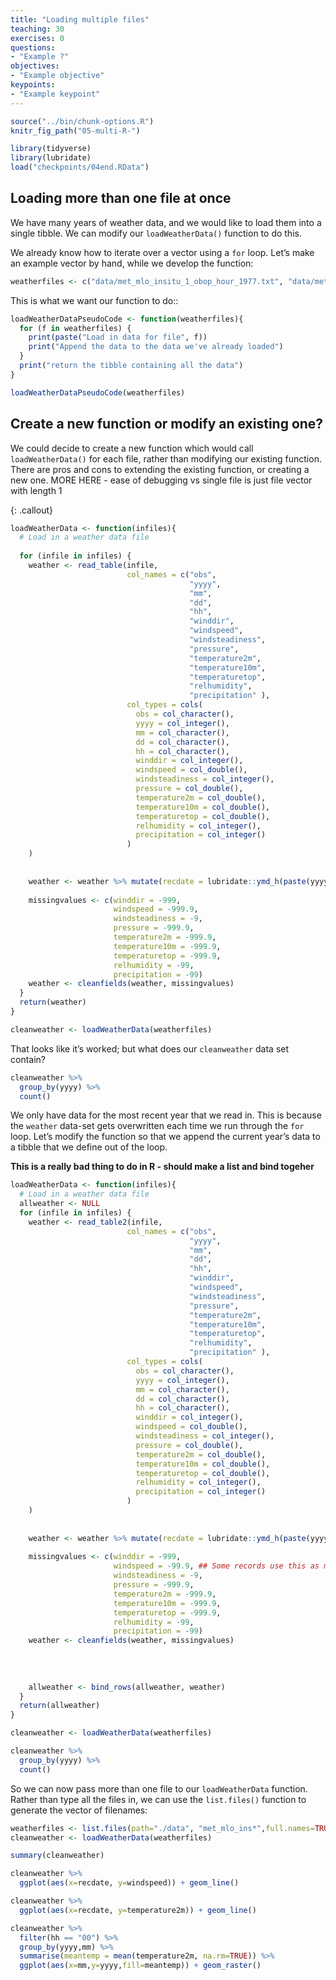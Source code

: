 ```yaml
---
title: "Loading multiple files"
teaching: 30
exercises: 0
questions:
- "Example ?"
objectives:
- "Example objective"
keypoints:
- "Example keypoint"
---
```


```r
source("../bin/chunk-options.R")
knitr_fig_path("05-multi-R-")

```

```r
library(tidyverse)
library(lubridate)
load("checkpoints/04end.RData")
```

## Loading more than one file at once

We have many years of weather data, and we would like to load them into a single tibble.  We can modify our `loadWeatherData()` function to do this.  

We already know how to iterate over a vector using a `for` loop.  Let's make an example vector by hand, while we develop the function:

```r
weatherfiles <- c("data/met_mlo_insitu_1_obop_hour_1977.txt", "data/met_mlo_insitu_1_obop_hour_1978.txt", "data/met_mlo_insitu_1_obop_hour_1979.txt")
```

This is what we want our function to do::

```r
loadWeatherDataPseudoCode <- function(weatherfiles){
  for (f in weatherfiles) {
    print(paste("Load in data for file", f))
    print("Append the data to the data we've already loaded")
  }
  print("return the tibble containing all the data")
}

loadWeatherDataPseudoCode(weatherfiles)

```

## Create a new function or modify an existing one?

We could decide to create a new function which would call `loadWeatherData()` for each file,
rather than modifying our existing function.  There are pros and cons to extending the existing
function, or creating a new one.  MORE HERE - ease of debugging vs single file is just file vector 
with length 1

{: .callout}


```r
loadWeatherData <- function(infiles){
  # Load in a weather data file
  
  for (infile in infiles) {  
    weather <- read_table(infile,
                          col_names = c("obs",
                                        "yyyy",
                                        "mm",
                                        "dd",
                                        "hh",
                                        "winddir",
                                        "windspeed",
                                        "windsteadiness",
                                        "pressure",
                                        "temperature2m",
                                        "temperature10m",
                                        "temperaturetop",
                                        "relhumidity",
                                        "precipitation" ),
                          col_types = cols(
                            obs = col_character(),
                            yyyy = col_integer(),
                            mm = col_character(),
                            dd = col_character(),
                            hh = col_character(),
                            winddir = col_integer(),
                            windspeed = col_double(),
                            windsteadiness = col_integer(),
                            pressure = col_double(),
                            temperature2m = col_double(),
                            temperature10m = col_double(),
                            temperaturetop = col_double(),
                            relhumidity = col_integer(),
                            precipitation = col_integer()
                          )
    )
    
    
    weather <- weather %>% mutate(recdate = lubridate::ymd_h(paste(yyyy,mm,dd,hh)))
    
    missingvalues <- c(winddir = -999,
                       windspeed = -999.9,
                       windsteadiness = -9,
                       pressure = -999.9,
                       temperature2m = -999.9,
                       temperature10m = -999.9,
                       temperaturetop = -999.9,
                       relhumidity = -99,
                       precipitation = -99)
    weather <- cleanfields(weather, missingvalues)
  }
  return(weather)
}
```


```r
cleanweather <- loadWeatherData(weatherfiles)
```

That looks like it's worked; but what does our `cleanweather` data set contain?

```r
cleanweather %>%  
  group_by(yyyy) %>% 
  count()  
```

We only have data for the most recent year that we read in.  This is because the `weather` data-set gets overwritten each time we run through the `for` loop.  Let's modify the function so that we append the current year's data to a tibble that we define out of the loop.

**This is a really bad thing to do in R - should make a list and bind togeher**


```r
loadWeatherData <- function(infiles){
  # Load in a weather data file
  allweather <- NULL
  for (infile in infiles) {  
    weather <- read_table2(infile,
                          col_names = c("obs",
                                        "yyyy",
                                        "mm",
                                        "dd",
                                        "hh",
                                        "winddir",
                                        "windspeed",
                                        "windsteadiness",
                                        "pressure",
                                        "temperature2m",
                                        "temperature10m",
                                        "temperaturetop",
                                        "relhumidity",
                                        "precipitation" ),
                          col_types = cols(
                            obs = col_character(),
                            yyyy = col_integer(),
                            mm = col_character(),
                            dd = col_character(),
                            hh = col_character(),
                            winddir = col_integer(),
                            windspeed = col_double(),
                            windsteadiness = col_integer(),
                            pressure = col_double(),
                            temperature2m = col_double(),
                            temperature10m = col_double(),
                            temperaturetop = col_double(),
                            relhumidity = col_integer(),
                            precipitation = col_integer()
                          )
    )
    
    
    weather <- weather %>% mutate(recdate = lubridate::ymd_h(paste(yyyy,mm,dd,hh)))
    
    missingvalues <- c(winddir = -999,
                       windspeed = -99.9, ## Some records use this as missing
                       windsteadiness = -9,
                       pressure = -999.9,
                       temperature2m = -999.9,
                       temperature10m = -999.9,
                       temperaturetop = -999.9,
                       relhumidity = -99,
                       precipitation = -99)
    weather <- cleanfields(weather, missingvalues)
    
    
    
    
    allweather <- bind_rows(allweather, weather)
  }
  return(allweather)
}
```




```r
cleanweather <- loadWeatherData(weatherfiles)
```


```r
cleanweather %>%  
  group_by(yyyy) %>% 
  count()  
```

So we can now pass more than one file to our `loadWeatherData` function.   Rather than type all the files in, we
can use the `list.files()` function to generate the vector of filenames:

```r
weatherfiles <- list.files(path="./data", "met_mlo_ins*",full.names=TRUE)
cleanweather <- loadWeatherData(weatherfiles)
```

```r
summary(cleanweather)
```
```r
cleanweather %>% 
  ggplot(aes(x=recdate, y=windspeed)) + geom_line()

```


```r
cleanweather %>% 
  ggplot(aes(x=recdate, y=temperature2m)) + geom_line()
```

```r
cleanweather %>% 
  filter(hh == "00") %>% 
  group_by(yyyy,mm) %>% 
  summarise(meantemp = mean(temperature2m, na.rm=TRUE)) %>% 
  ggplot(aes(x=mm,y=yyyy,fill=meantemp)) + geom_raster()
```


